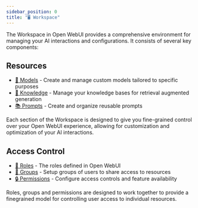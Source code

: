 ```yaml
---
sidebar_position: 0
title: "🖥️ Workspace"
---
```


The Workspace in Open WebUI provides a comprehensive environment for managing your AI interactions and configurations. It consists of several key components:

## Resources

- [🤖 Models](./models.md) - Create and manage custom models tailored to specific purposes
- [🧠 Knowledge](./knowledge.md) - Manage your knowledge bases for retrieval augmented generation
- [📚 Prompts](./prompts.md) - Create and organize reusable prompts

Each section of the Workspace is designed to give you fine-grained control over your Open WebUI experience, allowing for customization and optimization of your AI interactions.

## Access Control
- [‍🔑 Roles](./roles.md) - The roles defined in Open WebUI
- [‍🔐 Groups](./groups.md) - Setup groups of users to share access to resources
- [🔒 Permissions](./permissions.md) - Configure access controls and feature availability

Roles, groups and permissions are designed to work together to provide a finegrained model for controlling user access to individual resources.
